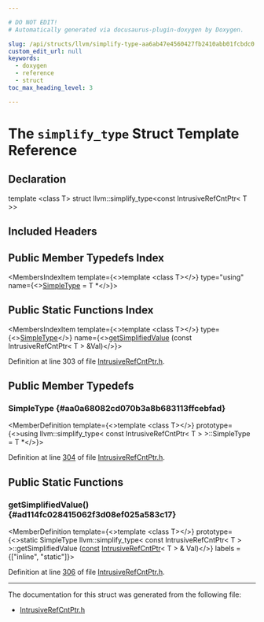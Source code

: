```yaml
---

# DO NOT EDIT!
# Automatically generated via docusaurus-plugin-doxygen by Doxygen.

slug: /api/structs/llvm/simplify-type-aa6ab47e4560427fb2410abb01fcbdc0
custom_edit_url: null
keywords:
  - doxygen
  - reference
  - struct
toc_max_heading_level: 3

---
```





# The `simplify_type` Struct Template Reference

<DoxygenPage pluginConfig={pluginConfig}>



## Declaration

<CodeBlock>template &lt;class T&gt;
struct llvm::simplify_type&lt;const IntrusiveRefCntPtr&lt; T &gt;&gt;</CodeBlock>

## Included Headers

<IncludesList>
<IncludesListItem
  filePath="llvm/ADT/IntrusiveRefCntPtr.h"
  permalink="/docs/api/files/include/include/llvm/include/llvm/adt/intrusiverefcntptr-h"
  isLocal="true" />
</IncludesList>

## Public Member Typedefs Index

<MembersIndex>

<MembersIndexItem
  template={<>template &lt;class T&gt;</>}
  type="using"
  name={<><a href="#aa0a68082cd070b3a8b683113ffcebfad">SimpleType</a> = T &#42;</>}>
</MembersIndexItem>

</MembersIndex>

## Public Static Functions Index

<MembersIndex>

<MembersIndexItem
  template={<>template &lt;class T&gt;</>}
  type={<><a href="#aa0a68082cd070b3a8b683113ffcebfad">SimpleType</a></>}
  name={<><a href="#ad114fc028415062f3d08ef025a583c17">getSimplifiedValue</a> (const IntrusiveRefCntPtr&lt; T &gt; &amp;Val)</>}>
</MembersIndexItem>

</MembersIndex>


Definition at line 303 of file <a href="/docs/api/files/include/include/llvm/include/llvm/adt/intrusiverefcntptr-h">IntrusiveRefCntPtr.h</a>.

<SectionDefinition>

## Public Member Typedefs

### SimpleType {#aa0a68082cd070b3a8b683113ffcebfad}

<MemberDefinition
  template={<>template &lt;class T&gt;</>}
  prototype={<>using llvm::simplify&#95;type&lt; const IntrusiveRefCntPtr&lt; T &gt; &gt;::SimpleType =   T &#42;</>}>

Definition at line <a href="/docs/api/files/include/include/llvm/include/llvm/adt/intrusiverefcntptr-h/#l00304">304</a> of file <a href="/docs/api/files/include/include/llvm/include/llvm/adt/intrusiverefcntptr-h">IntrusiveRefCntPtr.h</a>.
</MemberDefinition>

</SectionDefinition>

<SectionDefinition>

## Public Static Functions

### getSimplifiedValue() {#ad114fc028415062f3d08ef025a583c17}

<MemberDefinition
  template={<>template &lt;class T&gt;</>}
  prototype={<>static SimpleType llvm::simplify&#95;type&lt; const IntrusiveRefCntPtr&lt; T &gt; &gt;::getSimplifiedValue (<a href="/docs/api/files/lib/lib/target/lib/target/aarch64/aarch64promoteconstant-cpp/#a90f8350fecae261c25be85d38b451bff">const</a> <a href="/docs/api/classes/llvm/intrusiverefcntptr">IntrusiveRefCntPtr</a>&lt; T &gt; &amp; Val)</>}
  labels = {["inline", "static"]}>

Definition at line <a href="/docs/api/files/include/include/llvm/include/llvm/adt/intrusiverefcntptr-h/#l00306">306</a> of file <a href="/docs/api/files/include/include/llvm/include/llvm/adt/intrusiverefcntptr-h">IntrusiveRefCntPtr.h</a>.
</MemberDefinition>

</SectionDefinition>

<hr/>

The documentation for this struct was generated from the following file:

<ul>
<li><a href="/docs/api/files/include/include/llvm/include/llvm/adt/intrusiverefcntptr-h">IntrusiveRefCntPtr.h</a></li>
</ul>

</DoxygenPage>
